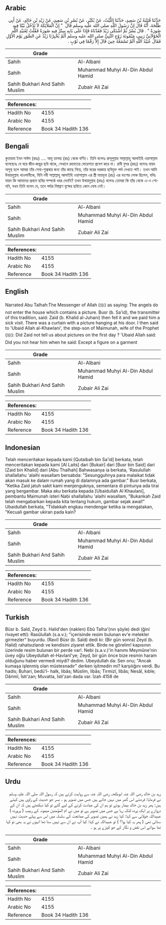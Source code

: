 ## Arabic


<div dir="rtl" lang="ar" style={{fontSize:'larger',backgroundColor:'#f8f9fa',padding:20}}>
حَدَّثَنَا قُتَيْبَةُ بْنُ سَعِيدٍ، حَدَّثَنَا اللَّيْثُ، عَنْ بُكَيْرٍ، عَنْ بُسْرِ بْنِ سَعِيدٍ، عَنْ زَيْدِ بْنِ خَالِدٍ، عَنْ أَبِي طَلْحَةَ، أَنَّهُ قَالَ إِنَّ رَسُولَ اللَّهِ صلى الله عليه وسلم قَالَ ‏ "‏ إِنَّ الْمَلاَئِكَةَ لاَ تَدْخُلُ بَيْتًا فِيهِ صُورَةٌ ‏"‏ ‏.‏ قَالَ بُسْرٌ ثُمَّ اشْتَكَى زَيْدٌ فَعُدْنَاهُ فَإِذَا عَلَى بَابِهِ سِتْرٌ فِيهِ صُورَةٌ فَقُلْتُ لِعُبَيْدِ اللَّهِ الْخَوْلاَنِيِّ رَبِيبِ مَيْمُونَةَ زَوْجِ النَّبِيِّ صلى الله عليه وسلم أَلَمْ يُخْبِرْنَا زَيْدٌ عَنِ الصُّوَرِ يَوْمَ الأَوَّلِ فَقَالَ عُبَيْدُ اللَّهِ أَلَمْ تَسْمَعْهُ حِينَ قَالَ إِلاَّ رَقْمًا فِي ثَوْبٍ ‏.‏
</div>
<div style={{backgroundColor:'#f8f9fa',padding:20, marginBottom: 10}}><table> <thead> <tr> <th>Grade</th> <th></th> </tr> </thead> <tbody> <tr><td>Sahih</td><td>Al-Albani</td></tr><tr><td>Sahih</td><td>Muhammad Muhyi Al-Din Abdul Hamid</td></tr><tr><td>Sahih Bukhari And Sahih Muslim</td><td>Zubair Ali Zai</td></tr></tbody></table><table> <thead> <tr> <th>References:</th> <th></th> </tr> </thead> <tbody><tr><td>Hadith No</td><td>4155</td></tr><tr><td>Arabic No</td><td>4155</td></tr><tr><td>Reference</td><td>Book 34 Hadith 136</td></tr></tbody></table></div>

## Bengali


<div dir="ltr" lang="bn" style={{fontSize:'larger',backgroundColor:'#f8f9fa',padding:20}}>
কুতায়বা ইবন সাঈদ (রহঃ) .... আবূ তালহা (রাঃ) থেকে বর্ণিত। তিনি বলেনঃ রাসূলুল্লাহ সাল্লাল্লাহু আলাইহি ওয়াসাল্লাম বলেছেনঃ যে ঘরে জীব-জন্তুর ছবি থাকে, সেখানে রহমতের ফেরেশতা প্রবেশ করে না। রাবী বুসর (রহঃ) বলেনঃ যায়দ অসুস্থ হলে আমরা তাঁর সেবা-শুশ্রূষার জন্য তাঁর কাছে গিয়ে, তাঁর ঘরের দরজায় ছবিযুক্ত পর্দা দেখতে পাই। তখন আমি উবায়দুল্লাহ খাওলানীকে, যিনি নবী সাল্লাল্লাহু আলাইহি ওয়াসাল্লাম এর স্ত্রী মায়মূনা (রাঃ) এর বংশের লোক ছিলেন, বলিঃ যায়দ কি আমাদের প্রথমে ছবির সম্পর্কে খবর দেননি? তখন উবায়দুল্লাহ (রহঃ) বলেনঃ তোমরা কি তাঁর থেকে এ-ও শোননি, যখন তিনি বলেন যে, তবে পর্দার নিষ্প্রাণ বৃক্ষের ছবিতে কোন দোষ নেই।
</div>
<div style={{backgroundColor:'#f8f9fa',padding:20, marginBottom: 10}}><table> <thead> <tr> <th>Grade</th> <th></th> </tr> </thead> <tbody> <tr><td>Sahih</td><td>Al-Albani</td></tr><tr><td>Sahih</td><td>Muhammad Muhyi Al-Din Abdul Hamid</td></tr><tr><td>Sahih Bukhari And Sahih Muslim</td><td>Zubair Ali Zai</td></tr></tbody></table><table> <thead> <tr> <th>References:</th> <th></th> </tr> </thead> <tbody><tr><td>Hadith No</td><td>4155</td></tr><tr><td>Arabic No</td><td>4155</td></tr><tr><td>Reference</td><td>Book 34 Hadith 136</td></tr></tbody></table></div>

## English


<div dir="ltr" lang="en" style={{fontSize:'larger',backgroundColor:'#f8f9fa',padding:20}}>
Narrated Abu Talhah:The Messenger of Allah (ﷺ) as saying: The angels do not enter the house which contains a picture. Busr (b. Sa'id), the transmitter of this tradition, said: Zaid (b. Khalid al-Juhani) then fell it and we paid him a sick visit. There was a curtain with a picture hanging at his door. I then said to 'Ubaid Allah al-Khawlani', the step-son of Maimunah, wife of the Prophet (ﷺ): Did Zaid not tell us about pictures on the first day ? 'Ubaid Allah said: Did you not hear him when he said: Except a figure on a garment
</div>
<div style={{backgroundColor:'#f8f9fa',padding:20, marginBottom: 10}}><table> <thead> <tr> <th>Grade</th> <th></th> </tr> </thead> <tbody> <tr><td>Sahih</td><td>Al-Albani</td></tr><tr><td>Sahih</td><td>Muhammad Muhyi Al-Din Abdul Hamid</td></tr><tr><td>Sahih Bukhari And Sahih Muslim</td><td>Zubair Ali Zai</td></tr></tbody></table><table> <thead> <tr> <th>References:</th> <th></th> </tr> </thead> <tbody><tr><td>Hadith No</td><td>4155</td></tr><tr><td>Arabic No</td><td>4155</td></tr><tr><td>Reference</td><td>Book 34 Hadith 136</td></tr></tbody></table></div>

## Indonesian


<div dir="ltr" lang="id" style={{fontSize:'larger',backgroundColor:'#f8f9fa',padding:20}}>
Telah menceritakan kepada kami [Qutaibah bin Sa'id] berkata, telah menceritakan kepada kami [Al Laits] dari [Bukair] dari [Busr bin Said] dari [Zaid bin Khalid] dari [Abu Thalhah] Bahwasanya ia berkata, 'Rasulullah shallallahu 'alaihi wasallam bersabda: "Sesungguhnya para malaikat tidak akan masuk ke dalam rumah yang di dalamnya ada gambar." Busr berkata, "Ketika Zaid jatuh sakit kami menjenguknya, sementara di pintunya ada tirai yang bergambar. Maka aku berkata kepada [Ubaidullah Al Khaulani], pembantu Maimunah isteri Nabi shallallahu 'alaihi wasallam, "Bukankah Zaid telah mengabarkan kepada kita tentang hukum, gambar sejak awal!" Ubaidullah berkata, "Tidakkah engkau mendengar ketika ia mengatakan, "Kecuali gambar ukiran pada kain?
</div>
<div style={{backgroundColor:'#f8f9fa',padding:20, marginBottom: 10}}><table> <thead> <tr> <th>Grade</th> <th></th> </tr> </thead> <tbody> <tr><td>Sahih</td><td>Al-Albani</td></tr><tr><td>Sahih</td><td>Muhammad Muhyi Al-Din Abdul Hamid</td></tr><tr><td>Sahih Bukhari And Sahih Muslim</td><td>Zubair Ali Zai</td></tr></tbody></table><table> <thead> <tr> <th>References:</th> <th></th> </tr> </thead> <tbody><tr><td>Hadith No</td><td>4155</td></tr><tr><td>Arabic No</td><td>4155</td></tr><tr><td>Reference</td><td>Book 34 Hadith 136</td></tr></tbody></table></div>

## Turkish


<div dir="ltr" lang="tr" style={{fontSize:'larger',backgroundColor:'#f8f9fa',padding:20}}>
Büsr b. Saîd, Zeyd b. Halid'den (naklen) Ebû Talha'(nın şöyle) dedi (ğini rivayet etti): Rasûlullah (s.a.v.); "içerisinde resim bulunan ev'e melekler girmezler" buyurdu. (Ravi) Büsr (b. Saîd) dedi ki: (Bir gün sonra) Zeyd (b. Halid) rahatsızlandı ve kendisini ziyaret ettik. Birde ne görelim! kapısının üzerinde resim bulunan bir perde var!. Nebi (s.a.v.)'in hanımı Meymûne'nin üvey oğlu Ubeydullah el-Havlanî'ye; Zeyd, bir gün önce bize resmin haram olduğunu haber vermedi miydi? dedim. Ubeydullah da: Sen onu; "Ancak kumaşa işlenmiş olan müstesnadır" derken işitmedin mi? karşılığını verdi. Bu hadis; Buhari, bedü'I- halk, libâs; Müslim, libâs; Tirmizî, libâs; Nesâî, kıble; Dârimî, İsti'zan; Muvatta, İsti'zan dada var. İzah 4158 de
</div>
<div style={{backgroundColor:'#f8f9fa',padding:20, marginBottom: 10}}><table> <thead> <tr> <th>Grade</th> <th></th> </tr> </thead> <tbody> <tr><td>Sahih</td><td>Al-Albani</td></tr><tr><td>Sahih</td><td>Muhammad Muhyi Al-Din Abdul Hamid</td></tr><tr><td>Sahih Bukhari And Sahih Muslim</td><td>Zubair Ali Zai</td></tr></tbody></table><table> <thead> <tr> <th>References:</th> <th></th> </tr> </thead> <tbody><tr><td>Hadith No</td><td>4155</td></tr><tr><td>Arabic No</td><td>4155</td></tr><tr><td>Reference</td><td>Book 34 Hadith 136</td></tr></tbody></table></div>

## Urdu


<div dir="rtl" lang="ur" style={{fontSize:'larger',backgroundColor:'#f8f9fa',padding:20}}>
زید بن خالد رضی اللہ عنہ ابوطلحہ رضی اللہ عنہ سے روایت کرتے ہیں کہ رسول اللہ صلی اللہ علیہ وسلم نے فرمایا: فرشتے اس گھر میں نہیں جاتے ہیں جس میں تصویر ہو ۔ بسر جو حدیث کے راوی ہیں کہتے ہیں: پھر زید بن خالد بیمار ہوئے تو ہم ان کی عیادت کرنے کے لیے گئے تو کیا دیکھتے ہیں کہ ان کے دروازے پر ایک پردہ لٹک رہا ہے جس میں تصویر ہے تو میں نے ام المؤمنین میمونہ کے ربیب ( پروردہ ) عبیداللہ خولانی سے کہا: کیا زید نے ہمیں تصویر کی ممانعت کے سلسلہ میں اس سے پہلے حدیث نہیں سنائی تھی ( پھر یہ کیا ہوا؟ ) تو عبیداللہ نے کہا: کیا آپ نے ان سے نہیں سنا تھا انہوں نے یہ بھی تو کہا تھا سوائے اس نقش و نگار کے جو کپڑے پر ہو ۔
</div>
<div style={{backgroundColor:'#f8f9fa',padding:20, marginBottom: 10}}><table> <thead> <tr> <th>Grade</th> <th></th> </tr> </thead> <tbody> <tr><td>Sahih</td><td>Al-Albani</td></tr><tr><td>Sahih</td><td>Muhammad Muhyi Al-Din Abdul Hamid</td></tr><tr><td>Sahih Bukhari And Sahih Muslim</td><td>Zubair Ali Zai</td></tr></tbody></table><table> <thead> <tr> <th>References:</th> <th></th> </tr> </thead> <tbody><tr><td>Hadith No</td><td>4155</td></tr><tr><td>Arabic No</td><td>4155</td></tr><tr><td>Reference</td><td>Book 34 Hadith 136</td></tr></tbody></table></div>